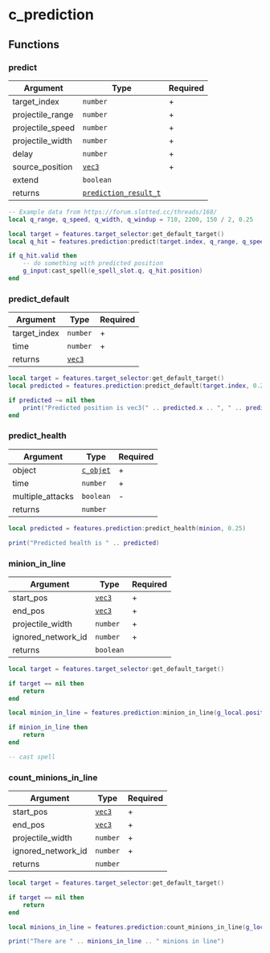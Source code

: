 # c_prediction

## Functions

### predict

| Argument         | Type                                                  | Required |
| ---------------- | ----------------------------------------------------- | -------- |
| target_index     | `number`                                              | +        |
| projectile_range | `number`                                              | +        |
| projectile_speed | `number`                                              | +        |
| projectile_width | `number`                                              | +        |
| delay            | `number`                                              | +        |
| source_position  | [`vec3`](/structs/vec3)                               | +        |
| extend           | `boolean`                                             |          |
| returns          | [`prediction_result_t`](/structs/prediction_result_t) |          |

```lua
-- Example data from https://forum.slotted.cc/threads/168/
local q_range, q_speed, q_width, q_windup = 710, 2200, 150 / 2, 0.25

local target = features.target_selector:get_default_target()
local q_hit = features.prediction:predict(target.index, q_range, q_speed, q_width, q_windup, g_local.position)

if q_hit.valid then
    -- do something with predicted position
    g_input:cast_spell(e_spell_slot.q, q_hit.position)
end
```

### predict_default

| Argument     | Type                    | Required |
| ------------ | ----------------------- | -------- |
| target_index | `number`                | +        |
| time         | `number`                | +        |
| returns      | [`vec3`](/structs/vec3) |          |

```lua
local target = features.target_selector:get_default_target()
local predicted = features.prediction:predict_default(target.index, 0.25)

if predicted ~= nil then
    print("Predicted position is vec3(" .. predicted.x .. ", " .. predicted.y .. ", " .. predicted.z .. ")")
end
```

### predict_health

| Argument         | Type                           | Required |
| ---------------- | ------------------------------ | -------- |
| object           | [`c_objet`](/classes/c_object) | +        |
| time             | `number`                       | +        |
| multiple_attacks | `boolean`                      | -        |
| returns          | `number`                       |          |

```lua
local predicted = features.prediction:predict_health(minion, 0.25)

print("Predicted health is " .. predicted)
```

### minion_in_line

| Argument           | Type                    | Required |
| ------------------ | ----------------------- | -------- |
| start_pos          | [`vec3`](/structs/vec3) | +        |
| end_pos            | [`vec3`](/structs/vec3) | +        |
| projectile_width   | `number`                | +        |
| ignored_network_id | `number`                | +        |
| returns            | `boolean`               |          |

```lua
local target = features.target_selector:get_default_target()

if target == nil then
    return
end

local minion_in_line = features.prediction:minion_in_line(g_local.position, target.position, 40, -1)

if minion_in_line then
    return
end

-- cast spell
```

### count_minions_in_line

| Argument           | Type                    | Required |
| ------------------ | ----------------------- | -------- |
| start_pos          | [`vec3`](/structs/vec3) | +        |
| end_pos            | [`vec3`](/structs/vec3) | +        |
| projectile_width   | `number`                | +        |
| ignored_network_id | `number`                | +        |
| returns            | `number`                |          |

```lua
local target = features.target_selector:get_default_target()

if target == nil then
    return
end

local minions_in_line = features.prediction:count_minions_in_line(g_local.position, target.position, 40, -1)

print("There are " .. minions_in_line .. " minions in line")
```
